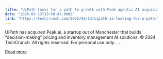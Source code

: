 ```yaml
---
title: "UiPath looks for a path to growth with Peak agentic AI acquisition"
date: "2025-03-13T13:00:45.000Z"
link: "https://techcrunch.com/2025/03/13/uipath-is-looking-for-a-path-to-growth-in-agentic-ai-with-its-peak-ai-acquisition/"
---
```


UiPath has acquired Peak.ai, a startup out of Manchester that builds “decision-making” pricing and inventory management AI solutions.
© 2024 TechCrunch. All rights reserved. For personal use only.
...

[Read more](https://techcrunch.com/2025/03/13/uipath-is-looking-for-a-path-to-growth-in-agentic-ai-with-its-peak-ai-acquisition/)
